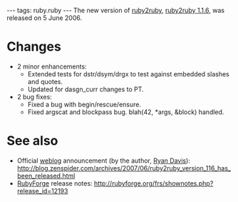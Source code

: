 ---
tags: ruby.ruby
---
The new version of [[ruby2ruby]], [[ruby2ruby 1.1.6]], was released on 5 June 2006.

= Changes =

* 2 minor enhancements:
** Extended tests for dstr/dsym/drgx to test against embedded slashes and quotes.
** Updated for dasgn_curr changes to PT.
* 2 bug fixes:
** Fixed a bug with begin/rescue/ensure.
** Fixed argscat and blockpass bug. blah(42, *args, &block) handled.

= See also =

* Official [[weblog]] announcement (by the author, [[Ryan Davis]]): http://blog.zenspider.com/archives/2007/06/ruby2ruby_version_116_has_been_released.html
* [[RubyForge]] release notes: http://rubyforge.org/frs/shownotes.php?release_id=12193

